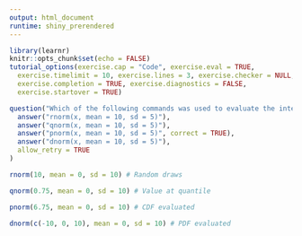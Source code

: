 ```yaml
---
output: html_document
runtime: shiny_prerendered
---
```


```r
library(learnr)
knitr::opts_chunk$set(echo = FALSE)
tutorial_options(exercise.cap = "Code", exercise.eval = TRUE,
  exercise.timelimit = 10, exercise.lines = 3, exercise.checker = NULL,
  exercise.completion = TRUE, exercise.diagnostics = FALSE,
  exercise.startover = TRUE)
```

```r
question("Which of the following commands was used to evaluate the integral above?",
  answer("rnorm(x, mean = 10, sd = 5)"),
  answer("qnorm(x, mean = 10, sd = 5)"),
  answer("pnorm(x, mean = 10, sd = 5)", correct = TRUE),
  answer("dnorm(x, mean = 10, sd = 5)"),
  allow_retry = TRUE
)
```

```r
rnorm(10, mean = 0, sd = 10) # Random draws
```

```r
qnorm(0.75, mean = 0, sd = 10) # Value at quantile
```

```r
pnorm(6.75, mean = 0, sd = 10) # CDF evaluated
```

```r
dnorm(c(-10, 0, 10), mean = 0, sd = 10) # PDF evaluated
```
